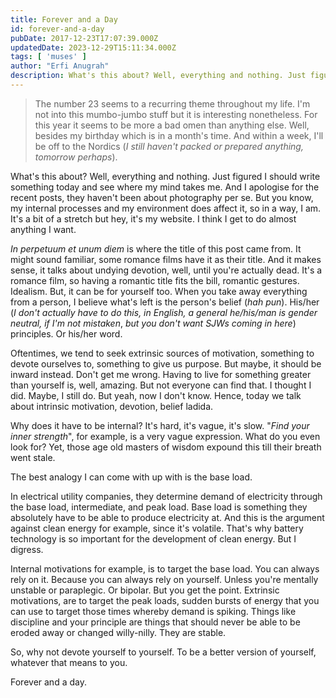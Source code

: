 ```yaml
---
title: Forever and a Day
id: forever-and-a-day
pubDate: 2017-12-23T17:07:39.000Z
updatedDate: 2023-12-29T15:11:34.000Z
tags: [ 'muses' ]
author: "Erfi Anugrah"
description: What's this about? Well, everything and nothing. Just figured I should write something today and see where my mind takes me. And I apologise for the recent posts, they haven't been about photography per se. But you know, my internal processes and my environment does affect it, so in a way, I am. It's a bit of a stretch but hey, it's my website. I think I get to do almost anything I want.
---
```


> The number 23 seems to a recurring theme throughout my life. I'm not into this mumbo-jumbo stuff but it is interesting nonetheless. For this year it seems to be more a bad omen than anything else. Well, besides my birthday which is in a month's time. And within a week, I'll be off to the Nordics (*I still haven't packed or prepared anything, tomorrow perhaps*).

What's this about? Well, everything and nothing. Just figured I should write something today and see where my mind takes me. And I apologise for the recent posts, they haven't been about photography per se. But you know, my internal processes and my environment does affect it, so in a way, I am. It's a bit of a stretch but hey, it's my website. I think I get to do almost anything I want.

*In perpetuum et unum diem* is where the title of this post came from. It might sound familiar, some romance films have it as their title. And it makes sense, it talks about undying devotion, well, until you're actually dead. It's a romance film, so having a romantic title fits the bill, romantic gestures. Idealism. But, it can be for yourself too. When you take away everything from a person, I believe what's left is the person's belief (*hah pun*). His/her (*I don't actually have to do this, in English, a general he/his/man is gender neutral, if I'm not mistaken*, *but you don't want SJWs coming in here*) principles. Or his/her word.

Oftentimes, we tend to seek extrinsic sources of motivation, something to devote ourselves to, something to give us purpose. But maybe, it should be inward instead. Don't get me wrong. Having to live for something greater than yourself is, well, amazing. But not everyone can find that. I thought I did. Maybe, I still do. But yeah, now I don't know. Hence, today we talk about intrinsic motivation, devotion, belief ladida.

Why does it have to be internal? It's hard, it's vague, it's slow. "*Find your inner strength*", for example, is a very vague expression. What do you even look for? Yet, those age old masters of wisdom expound this till their breath went stale.

The best analogy I can come with up with is the base load.

In electrical utility companies, they determine demand of electricity through the base load, intermediate, and peak load. Base load is something they absolutely have to be able to produce electricity at. And this is the argument against clean energy for example, since it's volatile. That's why battery technology is so important for the development of clean energy. But I digress.

Internal motivations for example, is to target the base load. You can always rely on it. Because you can always rely on yourself. Unless you're mentally unstable or paraplegic. Or bipolar. But you get the point. Extrinsic motivations, are to target the peak loads, sudden bursts of energy that you can use to target those times whereby demand is spiking. Things like discipline and your principle are things that should never be able to be eroded away or changed willy-nilly. They are stable.

So, why not devote yourself to yourself. To be a better version of yourself, whatever that means to you.

Forever and a day.
